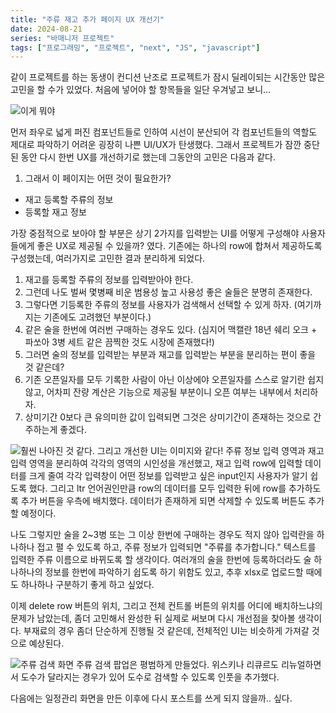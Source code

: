```yaml
---
title: "주류 재고 추가 페이지 UX 개선기"
date: 2024-08-21
series: "바매니저 프로젝트"
tags: ["프로그래밍", "프로젝트", "next", "JS", "javascript"]
---
```


같이 프로젝트를 하는 동생이 컨디션 난조로 프로젝트가 잠시 딜레이되는 시간동안 많은 고민을 할 수가 있었다.
처음에 넣어야 할 항목들을 일단 우겨넣고 보니...

![이게 뭐야](/images/stock-1.png)

먼저 좌우로 넓게 퍼진 컴포넌트들로 인하여 시선이 분산되어 각 컴포넌트들의 역할도 제대로 파악하기 어려운 굉장히 나쁜 UI/UX가 탄생했다.
그래서 프로젝트가 잠깐 중단된 동안 다시 한번 UX를 개선하기로 했는데 그동안의 고민은 다음과 같다.

1. 그래서 이 페이지는 어떤 것이 필요한가?
  - 재고 등록할 주류의 정보
  - 등록할 재고 정보

가장 중점적으로 보아야 할 부분은 상기 2가지를 입력받는 UI를 어떻게 구성해야 사용자들에게 좋은 UX로 제공될 수 있을까? 였다.
기존에는 하나의 row에 합쳐서 제공하도록 구성했는데, 여러가지로 고민한 결과 분리하게 되었다.

1. 재고를 등록할 주류의 정보를 입력받아야 한다.
2. 그런데 나도 벌써 몇병째 비운 범용성 높고 사용성 좋은 술들은 분명히 존재한다.
3. 그렇다면 기등록한 주류의 정보를 사용자가 검색해서 선택할 수 있게 하자. (여기까지는 기존에도 고려했던 부분이다.)
4. 같은 술을 한번에 여러번 구매하는 경우도 있다. (심지어 맥캘란 18년 쉐리 오크 + 파쏘아 3병 세트 같은 끔찍한 것도 시장에 존재했다!)
5. 그러면 술의 정보를 입력받는 부분과 재고를 입력받는 부분을 분리하는 편이 좋을 것 같은데?
6. 기존 오픈일자를 모두 기록한 사람이 아닌 이상에야 오픈일자를 스스로 알기란 쉽지 않고, 어차피 잔량 계산은 기능으로 제공될 부분이니 오픈 여부는 내부에서 처리하자.
7. 상미기간 0보다 큰 유의미한 값이 입력되면 그것은 상미기간이 존재하는 것으로 간주하는게 좋겠다.

![훨씬 나아진 것 같다.](/images/stock-2.png)
그리고 개선한 UI는 이미지와 같다!
주류 정보 입력 영역과 재고 입력 영역을 분리하여 각각의 영역의 시인성을 개선했고, 재고 입력 row에 입력할 데이터를 크게 줄여 각각 입력창이 어떤 정보를 입력받고 싶은 input인지 사용자가 알기 쉽도록 했다.
그리고 ltr 언어권인만큼 row의 데이터를 모두 입력한 뒤에 row를 추가하도록 추가 버튼을 우측에 배치했다.
데이터가 존재하게 되면 삭제할 수 있도록 버튼도 추가할 예정이다.

나도 그렇지만 술을 2~3병 또는 그 이상 한번에 구매하는 경우도 적지 않아 입력란을 하나하나 접고 펼 수 있도록 하고, 주류 정보가 입력되면 "주류를 추가합니다." 텍스트를 입력한 주류 이름으로 바뀌도록 할 생각이다.
여러개의 술을 한번에 등록하더라도 술 하나하나의 정보를 한번에 파악하기 쉽도록 하기 위함도 있고, 추후 xlsx로 업로드할 때에도 하나하나 구분하기 좋게 하고 싶었다.

이제 delete row 버튼의 위치, 그리고 전체 컨트롤 버튼의 위치를 어디에 배치하느냐의 문제가 남았는데, 좀더 고민해서 완성한 뒤 실제로 써보며 다시 개선점을 찾아볼 생각이다.
부재료의 경우 좀더 단순하게 진행될 것 같은데, 전체적인 UI는 비슷하게 가져갈 것으로 예상된다.

![주류 검색 화면](/images/search.png)
주류 검색 팝업은 평범하게 만들었다.
위스키나 리큐르도 리뉴얼하면서 도수가 달라지는 경우가 있어 도수로 검색할 수 있도록 인풋을 추가했다.

다음에는 일정관리 화면을 만든 이후에 다시 포스트를 쓰게 되지 않을까.. 싶다.